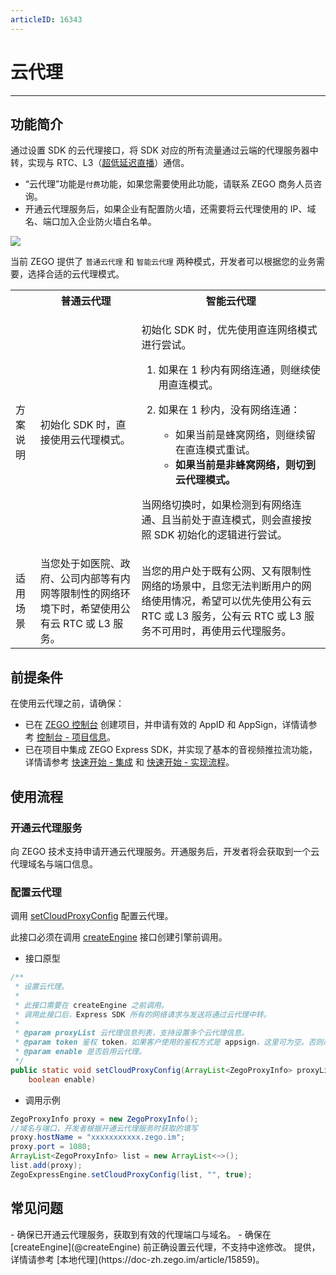 ```yaml
---
articleID: 16343
---
```

# 云代理

- - -

## 功能简介

通过设置 SDK 的云代理接口，将 SDK 对应的所有流量通过云端的代理服务器中转，实现与 RTC、L3（[超低延迟直播](!ExpressVideoSDK-Publisher_Player_Advanced/Low_Latency_Live)）通信。

<Warning title="注意">

- “云代理”功能是`付费`功能，如果您需要使用此功能，请联系 ZEGO 商务人员咨询。
- 开通云代理服务后，如果企业有配置防火墙，还需要将云代理使用的 IP、域名、端口加入企业防火墙白名单。
</Warning>

<Frame width="512" height="auto" caption="">
  <img src="https://storage.zego.im/sdk-doc/Pics/Express/Cloud_Proxy.png" />
</Frame>

当前 ZEGO 提供了 `普通云代理` 和 `智能云代理` 两种模式，开发者可以根据您的业务需要，选择合适的云代理模式。

<table>
  
<tbody><tr>
<th></th>
<th>普通云代理</th>
<th>智能云代理</th>
</tr>
<tr>
<td>方案说明</td>
<td>初始化 SDK 时，直接使用云代理模式。</td>
<td><p>初始化 SDK 时，优先使用直连网络模式进行尝试。</p><ol><li>如果在 1 秒内有网络连通，则继续使用直连模式。</li><li><p>如果在 1 秒内，没有网络连通：</p><ul><li>如果当前是蜂窝网络，则继续留在直连模式重试。</li><li><b>如果当前是非蜂窝网络，则切到云代理模式。</b></li></ul></li></ol><p>当网络切换时，如果检测到有网络连通、且当前处于直连模式，则会直接按照 SDK 初始化的逻辑进行尝试。</p></td>
</tr>
<tr>
<td>适用场景</td>
<td>当您处于如医院、政府、公司内部等有内网等限制性的网络环境下时，希望使用公有云 RTC 或 L3 服务。</td>
<td>当您的用户处于既有公网、又有限制性网络的场景中，且您无法判断用户的网络使用情况，希望可以优先使用公有云 RTC 或 L3 服务，公有云 RTC 或 L3 服务不可用时，再使用云代理服务。</td>
</tr>
</tbody></table>

## 前提条件

在使用云代理之前，请确保：
- 已在 [ZEGO 控制台](https://console.zego.im) 创建项目，并申请有效的 AppID 和 AppSign，详情请参考 [控制台 - 项目信息](/console/guide-doc2)。
- 已在项目中集成 ZEGO Express SDK，并实现了基本的音视频推拉流功能，详情请参考 [快速开始 - 集成](!Integration/SDK_Integration) 和 [快速开始 - 实现流程](!Integration/Solution_Implementation)。


## 使用流程

### 开通云代理服务

向 ZEGO 技术支持申请开通云代理服务。开通服务后，开发者将会获取到一个云代理域名与端口信息。

### 配置云代理

调用 [setCloudProxyConfig](@setCloudProxyConfig) 配置云代理。

<Warning title="注意">


此接口必须在调用 [createEngine](@createEngine) 接口创建引擎前调用。
</Warning>

- 接口原型

```java
/**
 * 设置云代理。
 *
 * 此接口需要在 createEngine 之前调用。
 * 调用此接口后，Express SDK 所有的网络请求与发送将通过云代理中转。
 *
 * @param proxyList 云代理信息列表，支持设置多个云代理信息。
 * @param token 鉴权 token，如果客户使用的鉴权方式是 appsign，这里可为空。否则必须填入 token。
 * @param enable 是否启用云代理。
 */
public static void setCloudProxyConfig(ArrayList<ZegoProxyInfo> proxyList, String token,
    boolean enable) 
```

- 调用示例

```java
ZegoProxyInfo proxy = new ZegoProxyInfo();
//域名与端口，开发者根据开通云代理服务时获取的填写
proxy.hostName = "xxxxxxxxxxx.zego.im"; 
proxy.port = 1080;
ArrayList<ZegoProxyInfo> list = new ArrayList<~>();
list.add(proxy);
ZegoExpressEngine.setCloudProxyConfig(list, "", true);
```

## 常见问题

<Accordion title="设置云代理不生效要如何解决？" defaultOpen="false">
- 确保已开通云代理服务，获取到有效的代理端口与域名。
- 确保在 [createEngine](@createEngine) 前正确设置云代理，不支持中途修改。
</Accordion>

<Accordion title="是否提供本地代理方案？" defaultOpen="false">
提供，详情请参考 [本地代理](https://doc-zh.zego.im/article/15859)。
</Accordion>
